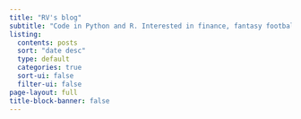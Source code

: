 ```yaml
---
title: "RV's blog"
subtitle: "Code in Python and R. Interested in finance, fantasy football and making blogs with Quarto."
listing:
  contents: posts
  sort: "date desc"
  type: default
  categories: true
  sort-ui: false
  filter-ui: false
page-layout: full
title-block-banner: false
---
```

